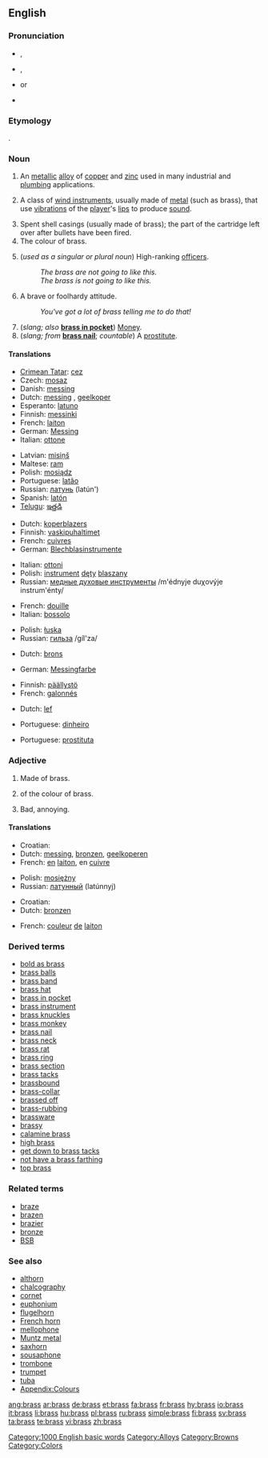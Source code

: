 {{wikipedia}}
==English==

===Pronunciation===
* {{a|US}} {{IPA|/bɹɑs/}}, {{SAMPA|/brA:s/}}
* {{a|UK}} {{IPA|/bɹæs/|/bɹɑs/}}, {{SAMPA|/br{s/|/brA:s/}}
* {{rhymes|ɑːs}} or {{rhymes|æs}}
* {{audio|en-us-brass.ogg|Audio (US)}}

===Etymology===
{{etyl|ang}} {{term|braes|lang=ang}}.

===Noun===
{{en-noun|es|-}}

# An [[metallic]] [[alloy]] of [[copper]] and [[zinc]] used in many industrial and [[plumbing]] applications.
# {{music}} A class of [[wind instrument]]s, usually made of [[metal]] (such as brass), that use [[vibration]]s of the [[player]]'s [[lip]]s to produce [[sound]].
# Spent shell casings (usually made of brass); the part of the cartridge left over after bullets have been fired.
# The colour of brass.
#: {{color panel|C9AE5D}}
# {{military}} (''used as a singular or plural noun'') High-ranking [[officers]].
#: ''The brass are not going to like this.''
#: ''The brass is not going to like this.''
# {{informal}} A brave or foolhardy attitude.
#: ''You've got a lot of brass telling me to do that!''
# (''slang; also'' '''[[brass in pocket]]''') [[Money]].
# (''slang; from'' '''[[brass nail]]'''; ''countable'') A [[prostitute]].

====Translations====

{{trans-top|alloy of copper and zinc}}
* [[Crimean Tatar]]: [[cez]]
* Czech: [[mosaz]] {{f}}
* Danish: [[messing]]
* Dutch: [[messing#Dutch|messing]] {{n}}, [[geelkoper]] {{n}}
* Esperanto: [[latuno]]
* Finnish: [[messinki]]
* French: [[laiton]] {{m}}
* German: [[Messing]] {{n}}
* Italian: [[ottone]] {{m}}
{{trans-mid}}
* Latvian: [[misiņš]] {{m}}
* Maltese: [[ram]] {{m}}
* Polish: [[mosiądz]] {{m}}
* Portuguese: [[latão]] {{m}}
* Russian: [[латунь]] (latún') {{f}}
* Spanish: [[latón]] {{m}}
* [[Telugu]]: [[ఇత్తడి]]
{{trans-bottom}}

{{trans-top|class of wind instruments}}
* Dutch: [[koperblazers]] {{p}}
* Finnish: [[vaskipuhaltimet]] {{p}}
* French: [[cuivres]] {{m|p}}
* German: [[Blechblasinstrumente]] {{p}}
{{trans-mid}}
* Italian: [[ottoni]] {{m|p}}
* Polish: [[instrument]] [[dęty]] [[blaszany]] {{m}}
* Russian: [[медные духовые инструменты]] /m'édnyje duχovýje instrum'énty/ {{p}}
{{trans-bottom}}

{{trans-top|spent shell casings}}
* French: [[douille]] {{f}}
* Italian: [[bossolo]] {{m}}
{{trans-mid}}
* Polish: [[łuska]] {{f}}
* Russian: [[гильза]] /gíl'za/ {{f}}
{{trans-bottom}}

{{trans-top|colour of brass}}
* Dutch: [[brons]] {{n}}
{{trans-mid}}
* German: [[Messingfarbe]] {{f}}
{{trans-bottom}}

{{trans-top|high-ranking military officers}}
* Finnish: [[päällystö]]
* French: [[galonnés]] {{m|p}}
{{trans-mid}}
{{trans-bottom}}

{{trans-top|informal: a brave or foolhardy attitude}}
* Dutch: [[lef]] {{n}}
{{trans-mid}}
{{trans-bottom}}

{{trans-top|slang: money}}
* Portuguese: [[dinheiro]] {{m}}
{{trans-mid}}
{{trans-bottom}}

{{trans-top|slang: a prostitute}}
* Portuguese: [[prostituta]] {{f}}
{{trans-mid}}
{{trans-bottom}}

===Adjective===
{{en-adj}}

# {{not comparable}} Made of brass.<!-- Actually attributive noun? -->
# of the colour of brass.
# {{slang}} Bad, annoying.

====Translations====
{{trans-top|made of brass}}
* Croatian: {{t|hr|mjeden|alt=mjȅden}}
* Dutch: [[messing]], [[bronzen]], [[geelkoperen]]
* French: [[en]] [[laiton]], en [[cuivre]]
{{trans-mid}}
* Polish: [[mosiężny]] {{m}}
* Russian: [[латунный]] (latúnnyj)
{{trans-bottom}}

{{trans-top|colour of brass}}
* Croatian: {{t|hr|mjeden|alt=mjȅden}}
* Dutch: [[bronzen]]
{{trans-mid}}
* French: [[couleur]] [[de]] [[laiton]]
{{trans-bottom}}

{{trans-top|bad, annoying}}
{{trans-mid}}
{{trans-bottom}}

===Derived terms===
* [[bold as brass]]
* [[brass balls]]
* [[brass band]]
* [[brass hat]]
* [[brass in pocket]]
* [[brass instrument]]
* [[brass knuckles]]
* [[brass monkey]]
* [[brass nail]]
* [[brass neck]]
* [[brass rat]]
* [[brass ring]]
* [[brass section]]
* [[brass tacks]]
* [[brassbound]]
* [[brass-collar]]
* [[brassed off]]
* [[brass-rubbing]]
* [[brassware]]
* [[brassy]]
* [[calamine brass]]
* [[high brass]]
* [[get down to brass tacks]]
* [[not have a brass farthing]]
* [[top brass]]

===Related terms===
* [[braze]]
* [[brazen]]
* [[brazier]]
* [[bronze]]
* [[BSB]]

===See also===
* [[althorn]]
* [[chalcography]]
* [[cornet]]
* [[euphonium]]
* [[flugelhorn]]
* [[French horn]]
* [[mellophone]]
* [[Muntz metal]]
* [[saxhorn]]
* [[sousaphone]]
* [[trombone]]
* [[trumpet]]
* [[tuba]]
* [[Appendix:Colours]]

[[Category:1000 English basic words]]
[[Category:Alloys]]
[[Category:Browns]]
[[Category:Colors]]

[[ang:brass]]
[[ar:brass]]
[[de:brass]]
[[et:brass]]
[[fa:brass]]
[[fr:brass]]
[[hy:brass]]
[[io:brass]]
[[it:brass]]
[[li:brass]]
[[hu:brass]]
[[pl:brass]]
[[ru:brass]]
[[simple:brass]]
[[fi:brass]]
[[sv:brass]]
[[ta:brass]]
[[te:brass]]
[[vi:brass]]
[[zh:brass]]